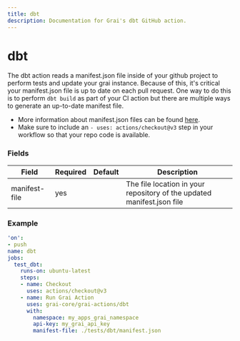 ```yaml
---
title: dbt
description: Documentation for Grai's dbt GitHub action.
---
```


# dbt

The dbt action reads a manifest.json file inside of your github project to perform tests and update your grai instance.
Because of this, it's critical your manifest.json file is up to date on each pull request. 
One way to do this is to perform `dbt build` as part of your CI action but there are multiple ways to generate an up-to-date manifest file.

* More information about manifest.json files can be found [here](https://docs.getdbt.com/reference/artifacts/manifest-json).
* Make sure to include an `- uses: actions/checkout@v3` step in your workflow so that your repo code is available.



### Fields



| Field | Required | Default | Description |
|-----|-----|-----|-----|
| manifest-file | yes |  | The file location in your repository of the updated manifest.json file |




### Example



```yaml copy
'on':
- push
name: dbt
jobs:
  test_dbt:
    runs-on: ubuntu-latest
    steps:
    - name: Checkout
      uses: actions/checkout@v3
    - name: Run Grai Action
      uses: grai-core/grai-actions/dbt
      with:
        namespace: my_apps_grai_namespace
        api-key: my_grai_api_key
        manifest-file: ./tests/dbt/manifest.json

```



